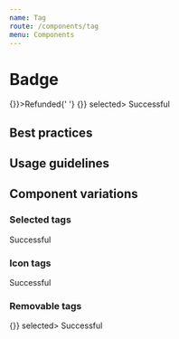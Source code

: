 ```yaml
---
name: Tag
route: /components/tag
menu: Components
---
```



# Badge

<Playground>
  <Fragment>
    <Tag onRemove={() => {}}>Refunded</Tag>{' '}
    <Tag onRemove={() => {}} selected>
      Successful
    </Tag>
  </Fragment>
</Playground>

<Props of={Tag} />

## Best practices

## Usage guidelines

## Component variations

### Selected tags

<Playground>
  <Fragment>
    <Tag selected>Successful</Tag>
  </Fragment>
</Playground>

### Icon tags

<Playground>
  <Fragment>
    <Tag>Successful</Tag>
  </Fragment>
</Playground>

### Removable tags

<Playground>
  <Fragment>
    <Tag onRemove={() => {}} selected>
      Successful
    </Tag>
  </Fragment>
</Playground>
